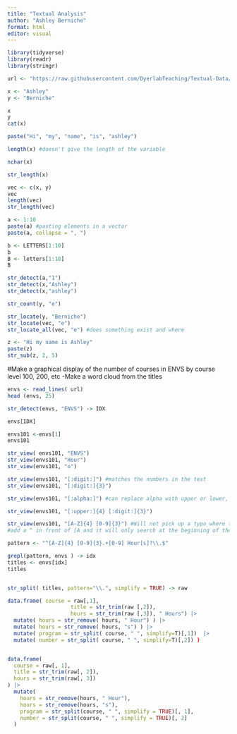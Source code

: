 ```yaml
---
title: "Textual Analysis"
author: "Ashley Berniche"
format: html
editor: visual
---
```


```r

library(tidyverse)
library(readr)
library(stringr)

url <- "https://raw.githubusercontent.com/DyerlabTeaching/Textual-Data/refs/heads/main/data/ENVSclasses.txt?token=GHSAT0AAAAAACWO27UIA46V72P7DBZEP5EKZYZFFXQ" 
```

```r
x <- "Ashley"
y <- "Berniche"

x
y
cat(x)
```

```r
paste("Hi", "my", "name", "is", "ashley")

```

```r
length(x) #doesn't give the length of the variable

nchar(x)

str_length(x)
```

```r
vec <- c(x, y)
vec
length(vec)
str_length(vec)
```

```r
a <- 1:10
paste(a) #pasting elements in a vector 
paste(a, collapse = ", ")

b <- LETTERS[1:10]
b
B <- letters[1:10]
B
```

```r

str_detect(a,"1")
str_detect(x,"Ashley")
str_detect(x,"ashley")

str_count(y, "e")
```

```r
str_locate(y, "Berniche")
str_locate(vec, "e")
str_locate_all(vec, "e") #does something exist and where 

```

```r
z <- "Hi my name is Ashley"
paste(z)
str_sub(z, 2, 5)


```

#Make a graphical display of the number of courses in ENVS by course level 100, 200, etc -Make a word cloud from the titles

```r
envs <- read_lines( url)
head (envs, 25)
```

```r
str_detect(envs, "ENVS") -> IDX

envs[IDX]
```

```r
envs101 <-envs[1]
envs101
```

```r
str_view( envs101, "ENVS")
str_view(envs101, "Hour")
str_view(envs101, "o")

str_view(envs101, "[:digit:]") #matches the numbers in the text 
str_view(envs101, "[:digit:]{3}")
```

```r
str_view(envs101, "[:alpha:]") #can replace alpha with upper or lower, or space 

str_view(envs101, "[:upper:]{4} [:digit:]{3}")

str_view(envs101, "[A-Z]{4} [0-9]{3}") #Will not pick up a typo where there is a typo or a space missing 
#add a ^ in front of [A and it will only search at the beginning of the line or $ to anchor at the end 
```

```r
pattern <- "^[A-Z]{4} [0-9]{3}.+[0-9] Hour[s]?\\.$"

grepl(pattern, envs ) -> idx
titles <- envs[idx]
titles


```
```r
```


```r
str_split( titles, pattern="\\.", simplify = TRUE) -> raw
```


```r
data.frame( course = raw[,1],
                    title = str_trim(raw [,2]),
                    hours = str_trim(raw [,3]), " Hours") |>
  mutate( hours = str_remove( hours, " Hour") ) |>
  mutate( hours = str_remove( hours, "s") ) |>
  mutate( program = str_split( course, " ", simplify=T)[,1])  |>
  mutate( number = str_split( course, " ", simplify=T)[,2]) ) 



```

```r
data.frame(
  course = raw[, 1],
  title = str_trim(raw[, 2]),
  hours = str_trim(raw[, 3])
) |>
  mutate(
    hours = str_remove(hours, " Hour"),
    hours = str_remove(hours, "s"),
    program = str_split(course, " ", simplify = TRUE)[, 1],
    number = str_split(course, " ", simplify = TRUE)[, 2]
  )

```

